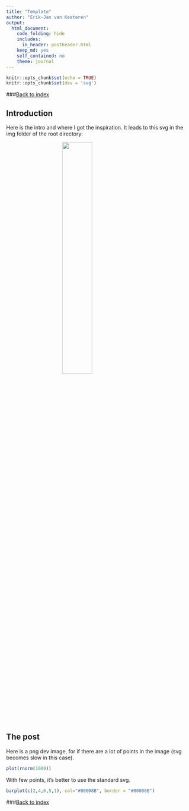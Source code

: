```yaml
---
title: "Template"
author: "Erik-Jan van Kesteren"
output:
  html_document:
    code_folding: hide
    includes:
      in_header: postheader.html
    keep_md: yes
    self_contained: no
    theme: journal
---
```


```r
knitr::opts_chunk$set(echo = TRUE)
knitr::opts_chunk$set(dev = 'svg')
```

###[Back to index](../index.html)



## Introduction
Here is the intro and where I got the inspiration. It leads to this svg in the img folder of the root directory:

<img src="template_files/Isometric-blim.svg" width="40%" style="display:block; margin-left:auto; margin-right:auto"></img>

## The post
Here is a png dev image, for if there are a lot of points in the image (svg becomes slow in this case).

```r

plot(rnorm(1000))

```

With few points, it's better to use the standard svg.
```r

barplot(c(2,4,6,5,1), col="#00008B", border = "#00008B")

```

###[Back to index](../index.html)
